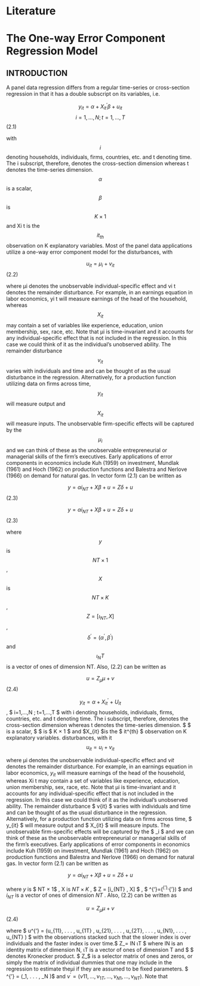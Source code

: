 # Literature
# The One-way Error Component Regression Model

## INTRODUCTION

A panel data regression differs from a regular time-series or cross-section regression in that it
has a double subscript on its variables, i.e.


$$  y_{it}= \alpha + X_{it}^{'} \beta + u_{it}                      $$
$$ i=1, ... , N  ; t=1, ... ,T  $$
(2.1)


with $$ i $$  denoting households, individuals, firms, countries, etc. and t denoting time. The i subscript, therefore, denotes the cross-section dimension whereas t denotes the time-series dimension. $$ \alpha  $$ is a scalar, $$ \beta $$ is $$ K × 1 $$ and Xi t is the $$ it_{th} $$ observation on K explanatory variables.
Most of the panel data applications utilize a one-way error component model for the disturbances, with

$$ u_{it}= \mu_i +  v_{it}      $$
(2.2)

where μi denotes the unobservable individual-specific effect and νi t denotes the remainder disturbance. For example, in an earnings equation in labor economics, yi t will measure earnings of the head of the household, whereas $$ X_{it} $$ may contain a set of variables like experience, education, union membership, sex, race, etc. Note that μi is time-invariant and it accounts for any individual-specific effect that is not included in the regression. In this case we could think of it as the individual’s unobserved ability. The remainder disturbance $$ v_{it} $$ varies with individuals and time and can be thought of as the usual disturbance in the regression. Alternatively, for a production function utilizing data on firms across time, $$ y_{it} $$ will measure output and $$ X_{it} $$ will measure inputs. The unobservable firm-specific effects will be captured by the $$ \mu_i $$
and we can think of these as the unobservable entrepreneurial or managerial skills of the firm’s executives. Early applications of error components in economics include Kuh (1959) on investment, Mundlak (1961) and Hoch (1962) on production functions and Balestra and Nerlove (1966) on demand for natural gas. In vector form (2.1) can be written as

$$ y= \alpha i_{NT} + X \beta + u = Z \delta + u      $$    (2.3)

$$ y= \alpha i_{NT} + X \beta + u = Z \delta + u      $$    (2.3)

where $$ y $$ is $$ NT × 1 $$, $$ X $$ is $$ NT × K $$, $$ Z = [ι_{NT} , X] $$,
$$ \delta^{'} = (α^{'},\beta^{'}) $$ and $$ι_NT$$ is a vector of ones of
dimension NT. Also, (2.2) can be written as

$$ u=Z_\mu \mu +v  $$ (2.4)

$$  y_{it} = \alpha + X_{it}^{'} + U_{it}   $$ , $ i=1,...,N ; t=1,...,T   $
with i denoting households, individuals, firms, countries, etc. and t denoting time. The i subscript, therefore, denotes the cross-section dimension whereas t denotes the time-series dimension. $ \alpha $ is a scalar, $ \beta $ is $ K × 1 $ and  $X_{it} $is the $ it^{th} $ observation on K explanatory variables.
disturbances, with it
$$ u_{it}=u_i  + v_{it}     $$

where μi denotes the unobservable individual-specific effect and $ν{it}$  denotes the remainder disturbance. For example, in an earnings equation in labor economics, $y_{it}$ will measure earnings of the head of the household, whereas Xi t may contain a set of variables like experience, education, union membership, sex, race, etc. Note that μi is time-invariant and it accounts for any individual-specific effect that is not included in the regression. In this case we could think of it as the individual’s unobserved ability. The remainder disturbance $ ν{it} $ varies with individuals
and time and can be thought of as the usual disturbance in the regression. Alternatively, for a production function utilizing data on firms across time, $ y_{it} $ will measure output and $ X_{it} $ will measure inputs. The unobservable firm-specific effects will be captured by the $ \mu_i $ and we can think of these as the unobservable entrepreneurial or managerial skills of the firm’s executives. Early applications of error components in economics include Kuh (1959) on investment, Mundlak (1961) and Hoch (1962) on production functions and Balestra and Nerlove (1966) on demand for natural gas. In vector form (2.1) can be written as 

$$ y= \alpha i_{NT}  + X\beta +u = Z\delta + u $$

where $y$  is $ NT × 1$ , X is $NT × K$ , $ Z = [i_{NT} , X] $ , $ \delta^{'}=(\alpha^{'},\beta^{'}) $  and $i_{NT}$ is a vector of ones of dimension $NT$ . Also, (2.2) can be written as  

$$ u=Z_\mu \mu  + v$$ 
(2.4)

where $ u^{'} = (u_{11}, . . . , u_{1T} , u_{21}, . . . , u_{2T}, . . . , u_{N1}, . . . , u_{NT} ) $ with the observations stacked
such that the slower index is over individuals and the faster index is over time.$ Z_\mu = IN \otimes ιT $
where IN is an identity matrix of dimension N, ιT is a vector of ones of dimension  T and $ \otimes $ denotes Kronecker product. $ Z_\mu $ is a selector matrix of ones and zeros, or simply the matrix of individual dummies that one may include in the regression to estimate theμi if they are assumed to
be fixed parameters. $ \mu^{'} = (\mu_1, . . . , \mu_N )$ and $ν^{'} = (ν11, . . . , ν_{1T} , . . . , ν_{N1}, . . . , ν_{NT} )$. Note that

